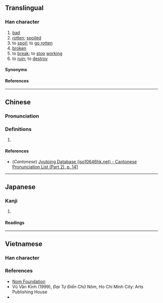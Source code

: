 {{character info}}
==Translingual==

===Han character===
{{Han char|rn=85|rad=水|as=09|sn=12|four=|canj=ETMD|ids=⿰氵某}}

# [[bad]]
# [[rotten]]; [[spoiled]]
# to [[spoil]]; to [[go rotten]]
# [[broken]] {{gloss|non-functional}}
# to [[break]]; to [[stop]] [[working]]
# to [[ruin]]; to [[destroy]]

====Synonyms====
{{zh-l|壞}}

====References====
{{Han ref|kx=0636.150|dkj=17815|dj=1043.180|hdz=31667.050|uh=6E48}}

----

==Chinese==
{{zh-forms}}

===Pronunciation===
{{zh-pron
|m=méi
|c=mui4
|mc=
|oc=
|ma=
|cat=a,v
}}

===Definitions===
{{zh-hanzi}}

# {{rfdef|zh}}

====References====
* (''Cantonese'') [http://www.iso10646hk.net/jp/document/download.jsp Jyutping Database (iso10646hk.net) - Cantonese Pronunciation List (Part 2), p. 141]

----

==Japanese==

===Kanji===
{{ja-kanji|grade=|rs=水09}}

# {{rfdef|ja|sort=水09}}

====Readings====
{{ja-readings
|on=ばい, め
|kun=やぶる
}}

----

==Vietnamese==

===Han character===
{{vi-readings|rs=水09|reading=mủ}}

===References===
* [http://nomfoundation.org/common/nom_details.php?codepoint=6e48 Nom Foundation]
* Vũ Văn Kính (1999), ''Đại Tự Điển Chữ Nôm'', Ho Chi Minh City: Arts Publishing House
* {{R:WinVNKey:Lê Sơn Thanh}}